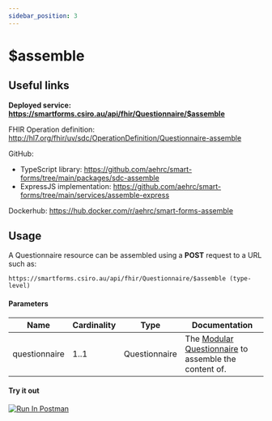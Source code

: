 ```yaml
---
sidebar_position: 3
---
```


# $assemble

## Useful links

**Deployed service: https://smartforms.csiro.au/api/fhir/Questionnaire/$assemble**

FHIR Operation definition: http://hl7.org/fhir/uv/sdc/OperationDefinition/Questionnaire-assemble

GitHub:
- TypeScript library: https://github.com/aehrc/smart-forms/tree/main/packages/sdc-assemble
- ExpressJS implementation: https://github.com/aehrc/smart-forms/tree/main/services/assemble-express

Dockerhub: https://hub.docker.com/r/aehrc/smart-forms-assemble

## Usage

A Questionnaire resource can be assembled using a **POST** request to a URL such as:

```http request
https://smartforms.csiro.au/api/fhir/Questionnaire/$assemble (type-level)
```

#### Parameters

| Name          | Cardinality | Type          | Documentation                                                                                                                           |
| ------------- | ----------- | ------------- | --------------------------------------------------------------------------------------------------------------------------------------- |
| questionnaire | 1..1        | Questionnaire | The [Modular Questionnaire](https://hl7.org/fhir/uv/sdc/StructureDefinition-sdc-questionnaire-modular.html) to assemble the content of. |

#### Try it out

[<img src="https://run.pstmn.io/button.svg" alt="Run In Postman"/>](https://elements.getpostman.com/redirect?entityId=22885901-2af2cfbb-3a0a-49c6-8404-105ef0751415&entityType=collection)
